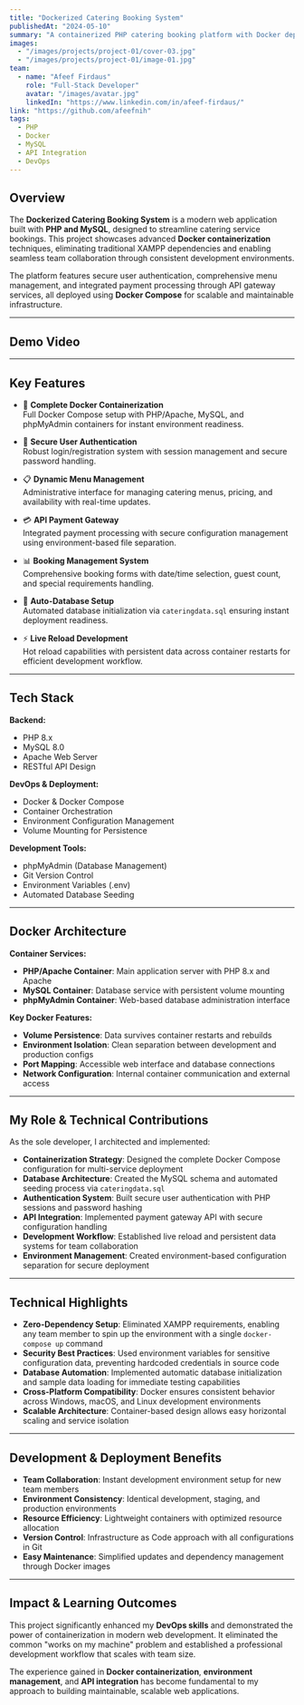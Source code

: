 ```yaml
---
title: "Dockerized Catering Booking System"
publishedAt: "2024-05-10"
summary: "A containerized PHP catering booking platform with Docker deployment, featuring user authentication, API payment gateway integration, and seamless team collaboration setup."
images:
  - "/images/projects/project-01/cover-03.jpg"
  - "/images/projects/project-01/image-01.jpg"
team:
  - name: "Afeef Firdaus"
    role: "Full-Stack Developer"
    avatar: "/images/avatar.jpg"
    linkedIn: "https://www.linkedin.com/in/afeef-firdaus/" 
link: "https://github.com/afeefnih" 
tags:
  - PHP
  - Docker
  - MySQL
  - API Integration
  - DevOps
---
```


## Overview

The **Dockerized Catering Booking System** is a modern web application built with **PHP and MySQL**, designed to streamline catering service bookings. This project showcases advanced **Docker containerization** techniques, eliminating traditional XAMPP dependencies and enabling seamless team collaboration through consistent development environments.

The platform features secure user authentication, comprehensive menu management, and integrated payment processing through API gateway services, all deployed using **Docker Compose** for scalable and maintainable infrastructure.

---

## Demo Video

<Media
  src="https://www.youtube.com/watch?v=example-catering-demo"
  alt="Catering Booking System Demo"
  aspectRatio="16/9"
  radius="l"
/>

---

## Key Features

- 🐳 **Complete Docker Containerization**  
  Full Docker Compose setup with PHP/Apache, MySQL, and phpMyAdmin containers for instant environment readiness.

- 🔐 **Secure User Authentication**  
  Robust login/registration system with session management and secure password handling.

- 📋 **Dynamic Menu Management**  
  Administrative interface for managing catering menus, pricing, and availability with real-time updates.

- 💳 **API Payment Gateway**  
  Integrated payment processing with secure configuration management using environment-based file separation.

- 📊 **Booking Management System**  
  Comprehensive booking forms with date/time selection, guest count, and special requirements handling.

- 🔄 **Auto-Database Setup**  
  Automated database initialization via `cateringdata.sql` ensuring instant deployment readiness.

- ⚡ **Live Reload Development**  
  Hot reload capabilities with persistent data across container restarts for efficient development workflow.

---

## Tech Stack

**Backend:**
- PHP 8.x
- MySQL 8.0
- Apache Web Server
- RESTful API Design

**DevOps & Deployment:**
- Docker & Docker Compose
- Container Orchestration
- Environment Configuration Management
- Volume Mounting for Persistence

**Development Tools:**
- phpMyAdmin (Database Management)
- Git Version Control
- Environment Variables (.env)
- Automated Database Seeding

---

## Docker Architecture

**Container Services:**
- **PHP/Apache Container**: Main application server with PHP 8.x and Apache
- **MySQL Container**: Database service with persistent volume mounting
- **phpMyAdmin Container**: Web-based database administration interface

**Key Docker Features:**
- **Volume Persistence**: Data survives container restarts and rebuilds
- **Environment Isolation**: Clean separation between development and production configs  
- **Port Mapping**: Accessible web interface and database connections
- **Network Configuration**: Internal container communication and external access

---

## My Role & Technical Contributions

As the sole developer, I architected and implemented:

- **Containerization Strategy**: Designed the complete Docker Compose configuration for multi-service deployment
- **Database Architecture**: Created the MySQL schema and automated seeding process via `cateringdata.sql`
- **Authentication System**: Built secure user authentication with PHP sessions and password hashing
- **API Integration**: Implemented payment gateway API with secure configuration handling
- **Development Workflow**: Established live reload and persistent data systems for team collaboration
- **Environment Management**: Created environment-based configuration separation for secure deployment

---

## Technical Highlights

- **Zero-Dependency Setup**: Eliminated XAMPP requirements, enabling any team member to spin up the environment with a single `docker-compose up` command
- **Security Best Practices**: Used environment variables for sensitive configuration data, preventing hardcoded credentials in source code
- **Database Automation**: Implemented automatic database initialization and sample data loading for immediate testing capabilities
- **Cross-Platform Compatibility**: Docker ensures consistent behavior across Windows, macOS, and Linux development environments
- **Scalable Architecture**: Container-based design allows easy horizontal scaling and service isolation

---

## Development & Deployment Benefits

- **Team Collaboration**: Instant development environment setup for new team members
- **Environment Consistency**: Identical development, staging, and production environments
- **Resource Efficiency**: Lightweight containers with optimized resource allocation
- **Version Control**: Infrastructure as Code approach with all configurations in Git
- **Easy Maintenance**: Simplified updates and dependency management through Docker images

---

## Impact & Learning Outcomes

This project significantly enhanced my **DevOps skills** and demonstrated the power of containerization in modern web development. It eliminated the common "works on my machine" problem and established a professional development workflow that scales with team size.

The experience gained in **Docker containerization**, **environment management**, and **API integration** has become fundamental to my approach to building maintainable, scalable web applications.
